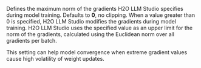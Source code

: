 Defines the maximum norm of the gradients H2O LLM Studio specifies during model training. Defaults to **0**, no clipping. When a value greater than 0 is specified, H2O LLM Studio modifies the gradients during model training. H2O LLM Studio uses the specified value as an upper limit for the norm of the gradients, calculated using the Euclidean norm over all gradients per batch.

This setting can help model convergence when extreme gradient values cause high volatility of weight updates.